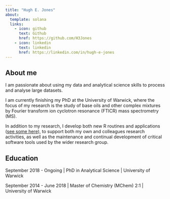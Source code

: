 ```yaml
---
title: "Hugh E. Jones"
about:
  template: solana
  links:
    - icon: github
      text: Github
      href: https://github.com/H3Jones
    - icon: linkedin
      text: linkedin
      href: https://linkedin.com/in/hugh-e-jones
---
```


## About me

I am passionate about using my data and analytical science skills
to process and analyse large datasets.

I am currently finishing my PhD at the
University of Warwick, where the focus of my research is the study of base oils
and other complex mixtures by Fourier transform ion cyclotron resonance (FTICR)
mass spectrometry (MS).

In addition to my research, I develop both new R
routines and applications ([see some here](projects.qmd)), to support both my own and colleagues research
activities, as well as the maintenance and continual development of critical
software tools used by the wider research group.

## Education

September 2018 - Ongoing | PhD in Analytical Science | University of Warwick

September 2014 - June 2018 | Master of Chemistry (MChem) 2:1 | University of Warwick